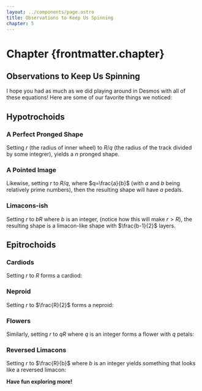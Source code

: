 ```yaml
---
layout: ../components/page.astro
title: Observations to Keep Us Spinning
chapter: 5
---
```



# Chapter {frontmatter.chapter}

## Observations to Keep Us Spinning

I hope you had as much as we did playing around in Desmos with all of these equations! Here are some of our favorite things we noticed:

## Hypotrochoids

### A Perfect Pronged Shape

Setting $r$ (the radius of inner wheel) to $R/q$ (the radius of the track divided by some integrer), yields a $n$ pronged shape.

<Desmos link="https://www.desmos.com/calculator/r0yb6jmitw" />

### A Pointed Image

Likewise, setting $r$ to $R/q$, where $q=\frac{a}{b}$ (with $a$ and $b$ being relatively prime numbers), then the resulting shape will have $a$ pedals.

<Desmos link="https://www.desmos.com/calculator/j5vpygprxn" />

### Limacons-ish

Setting $r$ to $bR$ where $b$ is an integer, (notice how this will make $r > R$), the resulting shape is a limacon-like shape with $\frac{b-1}{2}$ layers.

<Desmos link="https://www.desmos.com/calculator/nzzrsalvxi" />

## Epitrochoids

### Cardiods

Setting $r$ to $R$ forms a cardiod:

<Desmos link="https://www.desmos.com/calculator/cx1klzpfwq" />

### Neproid

Setting $r$ to $\frac{R}{2}$ forms a neproid:

<Desmos link="https://www.desmos.com/calculator/e8rraqhqam" />

### Flowers

Similarly, setting $r$ to $qR$ where $q$ is an integer forms a flower with $q$ petals:

<Desmos link="https://www.desmos.com/calculator/pduybrdvct" />

### Reversed Limacons

Setting $r$ to $\frac{R}{b}$ where $b$ is an integer yields something that looks like a reversed limacon:

<Desmos link="https://www.desmos.com/calculator/ywgotfeobf" />

**Have fun exploring more!**
